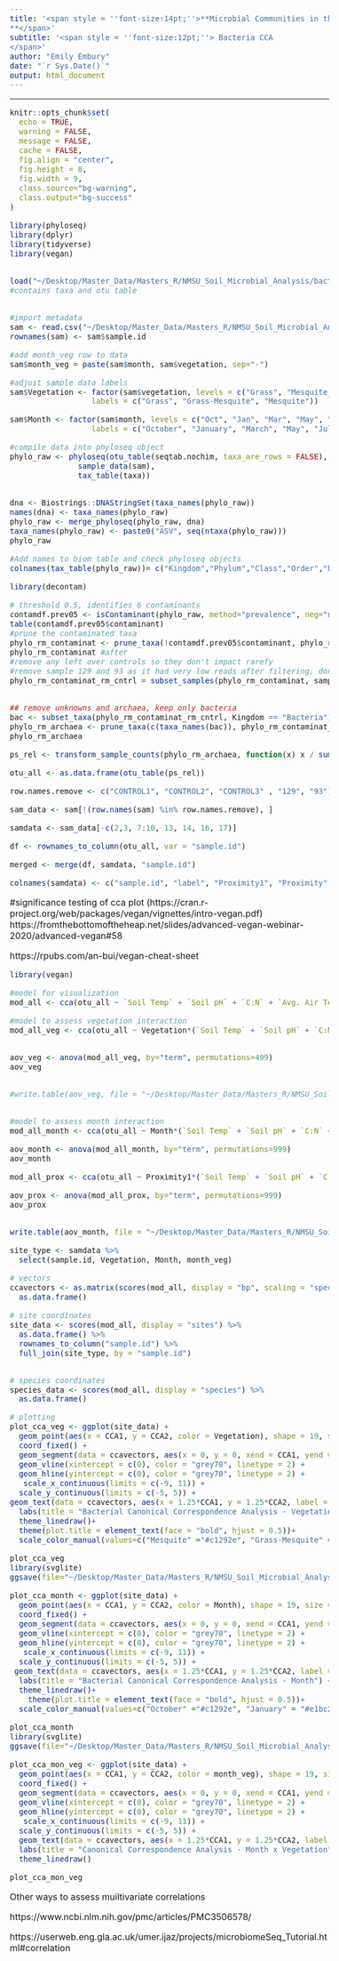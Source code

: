 ```yaml
---
title: '<span style = ''font-size:14pt;''>**Microbial Communities in the changing vegetation of the Chihuahuan Desert 
**</span>'
subtitle: '<span style = ''font-size:12pt;''> Bacteria CCA
</span>'
author: "Emily Embury"
date: "`r Sys.Date()`"
output: html_document
---
```

<style type="text/css">
/* Whole document: */ 
body{
  font-size: 12pt;
}
/* Headers */
h1{
  font-size: 15pt;
}
</style>

---

```r
knitr::opts_chunk$set(
  echo = TRUE,              
  warning = FALSE,       
  message = FALSE,  
  cache = FALSE,        
  fig.align = "center", 
  fig.height = 8,
  fig.width = 9,
  class.source="bg-warning",
  class.output="bg-success"
)

```

```r
library(phyloseq)
library(dplyr)
library(tidyverse)
library(vegan)


load("~/Desktop/Master_Data/Masters_R/NMSU_Soil_Microbial_Analysis/bacteria_dada2_data.RData") 
#contains taxa and otu table


#import metadata
sam <- read.csv("~/Desktop/Master_Data/Masters_R/NMSU_Soil_Microbial_Analysis/Bacteria/dada2_files/nov_2_metadata.csv", header = TRUE) 
rownames(sam) <- sam$sample.id

#add month_veg row to data
sam$month_veg = paste(sam$month, sam$vegetation, sep="-")

#adjust sample data labels
sam$Vegetation <- factor(sam$vegetation, levels = c("Grass", "Mesquite_grass", "Mesquite"), 
                  labels = c("Grass", "Grass-Mesquite", "Mesquite")) 

sam$Month <- factor(sam$month, levels = c("Oct", "Jan", "Mar", "May", "Jul"), 
                  labels = c("October", "January", "March", "May", "July"))

#compile data into phyloseq object
phylo_raw <- phyloseq(otu_table(seqtab.nochim, taxa_are_rows = FALSE), 
               sample_data(sam), 
               tax_table(taxa))


dna <- Biostrings::DNAStringSet(taxa_names(phylo_raw))
names(dna) <- taxa_names(phylo_raw)
phylo_raw <- merge_phyloseq(phylo_raw, dna)
taxa_names(phylo_raw) <- paste0("ASV", seq(ntaxa(phylo_raw)))
phylo_raw

#Add names to biom table and check phyloseq objects
colnames(tax_table(phylo_raw))= c("Kingdom","Phylum","Class","Order","Family","Genus", "Species")
```

```r
library(decontam)

# threshold 0.5, identifies 6 contaminants
contamdf.prev05 <- isContaminant(phylo_raw, method="prevalence", neg="neg", threshold=0.5)
table(contamdf.prev05$contaminant)
#prune the contaminated taxa
phylo_rm_contaminat <- prune_taxa(!contamdf.prev05$contaminant, phylo_raw)
phylo_rm_contaminat #after
#remove any left over controls so they don't impact rarefy
#remove sample 129 and 93 as it had very low reads after filtering, don't want them to impact rarefy
phylo_rm_contaminat_rm_cntrl = subset_samples(phylo_rm_contaminat, sample.id != "CONTROL1" & sample.id != "CONTROL2" & sample.id != "CONTROL3" & sample.id != 129 & sample.id != 93)


## remove unknowns and archaea, keep only bacteria
bac <- subset_taxa(phylo_rm_contaminat_rm_cntrl, Kingdom == "Bacteria")
phylo_rm_archaea <- prune_taxa(c(taxa_names(bac)), phylo_rm_contaminat_rm_cntrl) 
phylo_rm_archaea 
```

```r
ps_rel <- transform_sample_counts(phylo_rm_archaea, function(x) x / sum(x))

otu_all <- as.data.frame(otu_table(ps_rel)) 

row.names.remove <- c("CONTROL1", "CONTROL2", "CONTROL3" , "129", "93")

sam_data <- sam[!(row.names(sam) %in% row.names.remove), ]

samdata <- sam_data[-c(2,3, 7:10, 13, 14, 16, 17)]

df <- rownames_to_column(otu_all, var = "sample.id")

merged <- merge(df, samdata, "sample.id")

colnames(samdata) <- c("sample.id", "label", "Proximity1", "Proximity", "Soil Temp", "Soil pH", "C:N", "Avg. Air Temp", "Avg. Humid.", "Avg. ppt", "month_veg", "Vegetation", "Month")
```

#significance testing of cca plot (https://cran.r-project.org/web/packages/vegan/vignettes/intro-vegan.pdf) https://fromthebottomoftheheap.net/slides/advanced-vegan-webinar-2020/advanced-vegan#58

https://rpubs.com/an-bui/vegan-cheat-sheet

```r
library(vegan)

#model for visualization
mod_all <- cca(otu_all ~ `Soil Temp` + `Soil pH` + `C:N` + `Avg. Air Temp` + `Avg. Humid.` + `Avg. ppt`, samdata)

#model to assess vegetation interaction
mod_all_veg <- cca(otu_all ~ Vegetation*(`Soil Temp` + `Soil pH` + `C:N` + `Avg. Air Temp` + `Avg. Humid.` + `Avg. ppt` + Proximity1) + Condition(label), samdata)   


aov_veg <- anova(mod_all_veg, by="term", permutations=499)
aov_veg


#write.table(aov_veg, file = "~/Desktop/Master_Data/Masters_R/NMSU_Soil_Microbial_Analysis/Bacteria/bac_cca_veg_aov.txt", sep = ",", quote = FALSE, row.names = T)


#model to assess month interaction
mod_all_month <- cca(otu_all ~ Month*(`Soil Temp` + `Soil pH` + `C:N` + `Avg. Air Temp` + `Avg. Humid.` + `Avg. ppt`+ Proximity1) + Condition(label ), samdata)

aov_month <- anova(mod_all_month, by="term", permutations=999)
aov_month

mod_all_prox <- cca(otu_all ~ Proximity1*(`Soil Temp` + `Soil pH` + `C:N` + `Avg. Air Temp` + `Avg. Humid.` + `Avg. ppt`), samdata)

aov_prox <- anova(mod_all_prox, by="term", permutations=999)
aov_prox


write.table(aov_month, file = "~/Desktop/Master_Data/Masters_R/NMSU_Soil_Microbial_Analysis/Bacteria/bac_cca_month_aov.txt", sep = ",", quote = FALSE, row.names = T)

```

```r
site_type <- samdata %>% 
  select(sample.id, Vegetation, Month, month_veg)

# vectors
ccavectors <- as.matrix(scores(mod_all, display = "bp", scaling = "species")*7.627807) %>% 
  as.data.frame()

# site coordinates
site_data <- scores(mod_all, display = "sites") %>% 
  as.data.frame() %>% 
  rownames_to_column("sample.id") %>%
  full_join(site_type, by = "sample.id")


# species coordinates
species_data <- scores(mod_all, display = "species") %>% 
  as.data.frame()

# plotting
plot_cca_veg <- ggplot(site_data) +
  geom_point(aes(x = CCA1, y = CCA2, color = Vegetation), shape = 19, size = 2, alpha = 0.8) +
  coord_fixed() +
  geom_segment(data = ccavectors, aes(x = 0, y = 0, xend = CCA1, yend = CCA2), arrow = arrow(length = unit(0.2, "cm"))) +
  geom_vline(xintercept = c(0), color = "grey70", linetype = 2) +
  geom_hline(yintercept = c(0), color = "grey70", linetype = 2) +
   scale_x_continuous(limits = c(-9, 11)) +
  scale_y_continuous(limits = c(-5, 5)) +
geom_text(data = ccavectors, aes(x = 1.25*CCA1, y = 1.25*CCA2, label = rownames(ccavectors)), size=3) +
  labs(title = "Bacterial Canonical Correspondence Analysis - Vegetation") +
  theme_linedraw()+
  theme(plot.title = element_text(face = "bold", hjust = 0.5))+
  scale_color_manual(values=c("Mesquite" ="#c1292e", "Grass-Mesquite" = "#e1bc29", "Grass" = "#679436", name = "Vegetation"))

plot_cca_veg
library(svglite)
ggsave(file="~/Desktop/Master_Data/Masters_R/NMSU_Soil_Microbial_Analysis/images/bac_cca_veg.png", device = png, plot=plot_cca_veg, width=7, height=5)

plot_cca_month <- ggplot(site_data) +
  geom_point(aes(x = CCA1, y = CCA2, color = Month), shape = 19, size = 2, alpha = 0.8) +
  coord_fixed() +
  geom_segment(data = ccavectors, aes(x = 0, y = 0, xend = CCA1, yend = CCA2), arrow = arrow(length = unit(0.2, "cm"))) +
  geom_vline(xintercept = c(0), color = "grey70", linetype = 2) +
  geom_hline(yintercept = c(0), color = "grey70", linetype = 2) +
   scale_x_continuous(limits = c(-9, 11)) +
  scale_y_continuous(limits = c(-5, 5)) +
 geom_text(data = ccavectors, aes(x = 1.25*CCA1, y = 1.25*CCA2, label = rownames(ccavectors)), size=3) +
  labs(title = "Bacterial Canonical Correspondence Analysis - Month") +
  theme_linedraw()+
    theme(plot.title = element_text(face = "bold", hjust = 0.5))+
  scale_color_manual(values=c("October" ="#c1292e", "January" = "#e1bc29", "March" = "#679436", "May" = "#4895ef" , "July" ="#8187dc"), name = "Month")

plot_cca_month
library(svglite)
ggsave(file="~/Desktop/Master_Data/Masters_R/NMSU_Soil_Microbial_Analysis/images/bac_cca_month.png", device = png, plot=plot_cca_month, width=7, height=5)

plot_cca_mon_veg <- ggplot(site_data) +
  geom_point(aes(x = CCA1, y = CCA2, color = month_veg), shape = 19, size = 2, alpha = 0.8) +
  coord_fixed() +
  geom_segment(data = ccavectors, aes(x = 0, y = 0, xend = CCA1, yend = CCA2), arrow = arrow(length = unit(0.2, "cm"))) +
  geom_vline(xintercept = c(0), color = "grey70", linetype = 2) +
  geom_hline(yintercept = c(0), color = "grey70", linetype = 2) +
   scale_x_continuous(limits = c(-9, 11)) +
  scale_y_continuous(limits = c(-5, 5)) +
  geom_text(data = ccavectors, aes(x = 1.25*CCA1, y = 1.25*CCA2, label = rownames(ccavectors)), size=3) +
  labs(title = "Canonical Correspondence Analysis - Month x Vegetation") +
  theme_linedraw()

plot_cca_mon_veg
```

Other ways to assess muiltivariate correlations

https://www.ncbi.nlm.nih.gov/pmc/articles/PMC3506578/

https://userweb.eng.gla.ac.uk/umer.ijaz/projects/microbiomeSeq_Tutorial.html#correlation